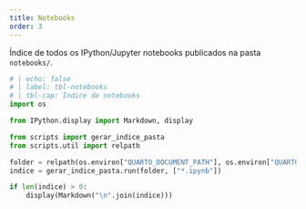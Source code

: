 ```yaml
---
title: Notebooks
order: 3
---
```


Índice de todos os IPython/Jupyter notebooks publicados na pasta `notebooks/`.

```python
# | echo: false
# | label: tbl-notebooks
# | tbl-cap: Índice de notebooks
import os

from IPython.display import Markdown, display

from scripts import gerar_indice_pasta
from scripts.util import relpath

folder = relpath(os.environ["QUARTO_DOCUMENT_PATH"], os.environ["QUARTO_PROJECT_ROOT"])
indice = gerar_indice_pasta.run(folder, ["*.ipynb"])

if len(indice) > 0:
    display(Markdown("\n".join(indice)))
```
